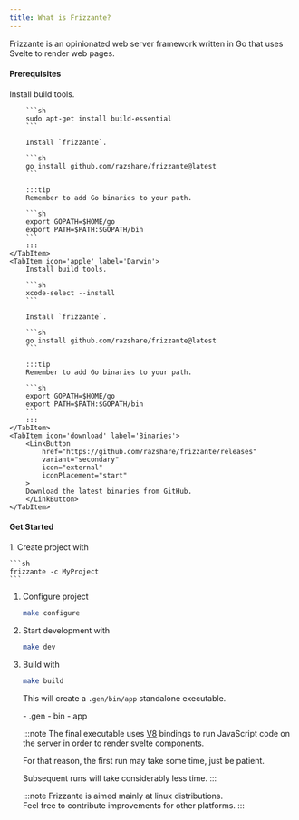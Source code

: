 ```yaml
---
title: What is Frizzante?
---
```



Frizzante is an opinionated web server framework written in Go that uses Svelte to render web pages.

#### Prerequisites

<Tabs>
    <TabItem icon='linux' label='Linux'>
        Install build tools.

        ```sh
        sudo apt-get install build-essential
        ```

        Install `frizzante`.

        ```sh
        go install github.com/razshare/frizzante@latest
        ```

        :::tip
        Remember to add Go binaries to your path.

        ```sh
        export GOPATH=$HOME/go
        export PATH=$PATH:$GOPATH/bin
        ```
        :::
    </TabItem>
    <TabItem icon='apple' label='Darwin'>
        Install build tools.

        ```sh
        xcode-select --install
        ```

        Install `frizzante`.

        ```sh
        go install github.com/razshare/frizzante@latest
        ```

        :::tip
        Remember to add Go binaries to your path.

        ```sh
        export GOPATH=$HOME/go
        export PATH=$PATH:$GOPATH/bin
        ```
        :::
    </TabItem>
    <TabItem icon='download' label='Binaries'>
        <LinkButton
            href="https://github.com/razshare/frizzante/releases"
            variant="secondary"
            icon="external"
            iconPlacement="start"
        >
        Download the latest binaries from GitHub.
        </LinkButton>
    </TabItem>
</Tabs>



#### Get Started

<Steps>
1. Create project with

    ```sh
    frizzante -c MyProject
    ```

1. Configure project

    ```sh
    make configure
    ```

1. Start development with

    ```sh
    make dev
    ```

1. Build with

    ```sh
    make build
    ```

    This will create a `.gen/bin/app` standalone executable.

    <FileTree>
        - .gen
            - bin
                - app
    </FileTree>

    :::note
    The final executable uses [V8](https://v8.dev/) bindings to run 
    JavaScript code on the server in order to render svelte components.

    For that reason, the first run may take some time, just be patient.

    Subsequent runs will take considerably less time.
    :::

    :::note
    Frizzante is aimed mainly at linux distributions.\
    Feel free to contribute improvements for other platforms.
    :::
</Steps>